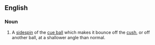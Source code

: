 ==English==

===Noun===
{{en-noun|head=[[check]] [[side]]}}

# {{context|sports|billiards|snooker|pool|lang=en}} A [[sidespin]] of the [[cue ball]] which makes it bounce off the [[cush]], or off another ball, at a shallower angle than normal.